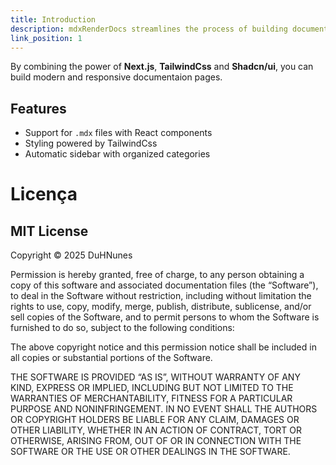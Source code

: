 ```yaml
---
title: Introduction
description: mdxRenderDocs streamlines the process of building documentation with clarity and efficiency
link_position: 1
---
```


By combining the power of **Next.js**, **TailwindCss** and **Shadcn/ui**, you can build modern and responsive documentaion pages.

## Features

- Support for `.mdx` files with React components
- Styling powered by TailwindCss
- Automatic sidebar with organized categories


# Licença

## MIT License

Copyright © 2025 DuHNunes

Permission is hereby granted, free of charge, to any person obtaining a copy of this software and associated documentation files (the “Software”), to deal in the Software without restriction, including without limitation the rights to use, copy, modify, merge, publish, distribute, sublicense, and/or sell copies of the Software, and to permit persons to whom the Software is furnished to do so, subject to the following conditions:

The above copyright notice and this permission notice shall be included in all copies or substantial portions of the Software.

THE SOFTWARE IS PROVIDED “AS IS”, WITHOUT WARRANTY OF ANY KIND, EXPRESS OR IMPLIED, INCLUDING BUT NOT LIMITED TO THE WARRANTIES OF MERCHANTABILITY, FITNESS FOR A PARTICULAR PURPOSE AND NONINFRINGEMENT. IN NO EVENT SHALL THE AUTHORS OR COPYRIGHT HOLDERS BE LIABLE FOR ANY CLAIM, DAMAGES OR OTHER LIABILITY, WHETHER IN AN ACTION OF CONTRACT, TORT OR OTHERWISE, ARISING FROM, OUT OF OR IN CONNECTION WITH THE SOFTWARE OR THE USE OR OTHER DEALINGS IN THE SOFTWARE.
